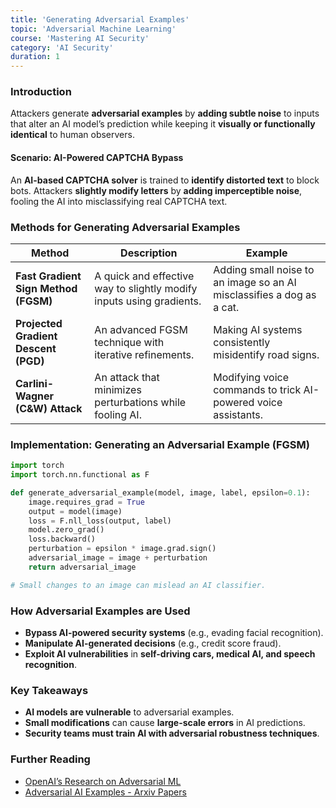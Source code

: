 ```yaml
---
title: 'Generating Adversarial Examples'
topic: 'Adversarial Machine Learning'
course: 'Mastering AI Security'
category: 'AI Security'
duration: 1
---
```


### Introduction

Attackers generate **adversarial examples** by **adding subtle noise** to inputs that alter an AI model’s prediction while keeping it **visually or functionally identical** to human observers.

#### **Scenario: AI-Powered CAPTCHA Bypass**

An **AI-based CAPTCHA solver** is trained to **identify distorted text** to block bots. Attackers **slightly modify letters** by **adding imperceptible noise**, fooling the AI into misclassifying real CAPTCHA text.

### Methods for Generating Adversarial Examples

| Method                               | Description                                                          | Example                                                               |
| ------------------------------------ | -------------------------------------------------------------------- | --------------------------------------------------------------------- |
| **Fast Gradient Sign Method (FGSM)** | A quick and effective way to slightly modify inputs using gradients. | Adding small noise to an image so an AI misclassifies a dog as a cat. |
| **Projected Gradient Descent (PGD)** | An advanced FGSM technique with iterative refinements.               | Making AI systems consistently misidentify road signs.                |
| **Carlini-Wagner (C&W) Attack**      | An attack that minimizes perturbations while fooling AI.             | Modifying voice commands to trick AI-powered voice assistants.        |

### Implementation: Generating an Adversarial Example (FGSM)

```python
import torch
import torch.nn.functional as F

def generate_adversarial_example(model, image, label, epsilon=0.1):
    image.requires_grad = True
    output = model(image)
    loss = F.nll_loss(output, label)
    model.zero_grad()
    loss.backward()
    perturbation = epsilon * image.grad.sign()
    adversarial_image = image + perturbation
    return adversarial_image

# Small changes to an image can mislead an AI classifier.
```

### How Adversarial Examples are Used

- **Bypass AI-powered security systems** (e.g., evading facial recognition).
- **Manipulate AI-generated decisions** (e.g., credit score fraud).
- **Exploit AI vulnerabilities** in **self-driving cars, medical AI, and speech recognition**.

### Key Takeaways

- **AI models are vulnerable** to adversarial examples.
- **Small modifications** can cause **large-scale errors** in AI predictions.
- **Security teams must train AI with adversarial robustness techniques**.

### Further Reading

- [OpenAI’s Research on Adversarial ML](https://openai.com/research/)
- [Adversarial AI Examples - Arxiv Papers](https://arxiv.org/)
